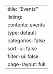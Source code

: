 ---
title: "Events"
listing:
    contents: events
    type: default
    categories: false
    sort-ui: false
    filter-ui: false
page-layout: full
---
